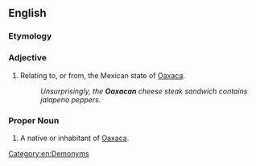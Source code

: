 ==English==

===Etymology===
{{suffix|en|Oaxaca|an}}

===Adjective===
{{en-adj|-}}

# Relating to, or from, the Mexican state of [[Oaxaca]].
#: ''Unsurprisingly, the '''Oaxacan''' cheese steak sandwich contains jalapeno peppers.''

===Proper Noun===
{{en-noun}}

# A native or inhabitant of [[Oaxaca]].

[[Category:en:Demonyms]]